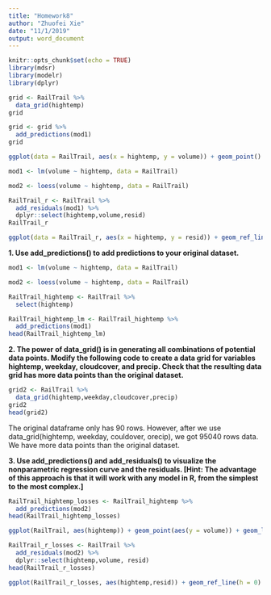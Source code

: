 ```yaml
---
title: "Homework8"
author: "Zhuofei Xie"
date: "11/1/2019"
output: word_document
---
```


```r
knitr::opts_chunk$set(echo = TRUE)
library(mdsr)
library(modelr)
library(dplyr)
```


```r
grid <- RailTrail %>% 
  data_grid(hightemp) 
grid 

grid <- grid %>% 
  add_predictions(mod1) 
grid
```


```r
ggplot(data = RailTrail, aes(x = hightemp, y = volume)) + geom_point() + geom_smooth(method = lm, se = FALSE) + geom_line(aes(y = pred), data = grid, colour = "red", size = 1)

mod1 <- lm(volume ~ hightemp, data = RailTrail)

mod2 <- loess(volume ~ hightemp, data = RailTrail)
```

```r
RailTrail_r <- RailTrail %>% 
  add_residuals(mod1) %>% 
  dplyr::select(hightemp,volume,resid)
RailTrail_r

ggplot(data = RailTrail_r, aes(x = hightemp, y = resid)) + geom_ref_line(h = 0) + geom_point()
```





**1. Use add_predictions() to add predictions to your original dataset.**
```r
mod1 <- lm(volume ~ hightemp, data = RailTrail)

mod2 <- loess(volume ~ hightemp, data = RailTrail)

RailTrail_hightemp <- RailTrail %>% 
  select(hightemp)

RailTrail_hightemp_lm <- RailTrail_hightemp %>% 
  add_predictions(mod1) 
head(RailTrail_hightemp_lm)

```

**2. The power of data_grid() is in generating all combinations of potential data points. Modify the following code to create a data grid for variables hightemp, weekday, cloudcover, and precip. Check that the resulting data grid has more data points than the original dataset.**
```r
grid2 <- RailTrail %>% 
  data_grid(hightemp,weekday,cloudcover,precip) 
grid2
head(grid2)
```

The original dataframe only has 90 rows. However, after we use data_grid(hightemp, weekday, couldover, orecip), we got 95040 rows data. We have more data points than the original dataset. 


**3. Use add_predictions() and add_residuals() to visualize the nonparametric regression curve and the residuals. [Hint: The advantage of this approach is that it will work with any model in R, from the simplest to the most complex.]**
```r
RailTrail_hightemp_losses <- RailTrail_hightemp %>% 
  add_predictions(mod2)
head(RailTrail_hightemp_losses)

ggplot(RailTrail, aes(hightemp)) + geom_point(aes(y = volume)) + geom_line(aes(y = pred), RailTrail_hightemp_losses, size = 1, color = "blue")
```
```r
RailTrail_r_losses <- RailTrail %>% 
  add_residuals(mod2) %>% 
  dplyr::select(hightemp,volume, resid)
head(RailTrail_r_losses)

ggplot(RailTrail_r_losses, aes(hightemp,resid)) + geom_ref_line(h = 0) + geom_point()
```




